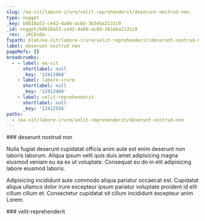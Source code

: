 ```yaml
---
slug: /ea-sit/labore-irure/velit-reprehenderit/deserunt-nostrud-non
type: nugget
_key: b0818a53-ce42-4a86-ac8d-363eba2131c0
_id: nugget/b0818a53-ce42-4a86-ac8d-363eba2131c0
_rev: _iKCEnOa--_
fspath: blah/ea-sit/labore-irure/velit-reprehenderit/deserunt-nostrud-non.md
label: deserunt nostrud non
pageRefs: {}
breadcrumbs:
  - - label: ea-sit
      shortlabel: null
      _key: '12411968'
    - label: labore-irure
      shortlabel: null
      _key: '12412468'
    - label: velit-reprehenderit
      shortlabel: null
      _key: '12412556'
paths:
  - /ea-sit/labore-irure/velit-reprehenderit/deserunt-nostrud-non
---
```


<NuggetArea>
<Nugget slug="/ea-sit/labore-irure/velit-reprehenderit/deserunt-nostrud-non" type="nugget" _key="b0818a53-ce42-4a86-ac8d-363eba2131c0" _id="nugget/b0818a53-ce42-4a86-ac8d-363eba2131c0" _rev="_iKCEnOa--_" fspath="blah/ea-sit/labore-irure/velit-reprehenderit/deserunt-nostrud-non.md" label="deserunt nostrud non" paths="/ea-sit/labore-irure/velit-reprehenderit/deserunt-nostrud-non">
<NuggetBody>
### deserunt nostrud non

Nulla fugiat deserunt cupidatat officia anim aute est enim deserunt non laboris laborum. Aliqua ipsum velit quis duis amet adipisicing magna eiusmod veniam eu ea ex ut voluptate. Consequat eu do in elit adipisicing labore eiusmod laboris.

Adipisicing incididunt aute commodo aliqua pariatur occaecat est. Cupidatat aliqua ullamco dolor irure excepteur ipsum pariatur voluptate proident id elit cillum cillum et. Consectetur cupidatat sit cillum incididunt excepteur anim Lorem.

</NuggetBody>
<Breadcrumbs>
<Crumbs>
<Crumb _key="12411968" label="ea-sit" /><Crumb _key="12412468" label="labore-irure" /><Crumb _key="12412556" label="velit-reprehenderit" />
</Crumbs>
</Breadcrumbs>
</Nugget>

<NuggetsInbound>
</NuggetsInbound>
<NuggetsOutbound>
</NuggetsOutbound>
</NuggetArea>
<PassagesInbound>
<Passage direction="inbound" type="passage" _key="12412556" _id="passage/12412556" _rev="_iKCEnOW---" label="velit-reprehenderit" passage="velit-reprehenderit" fspath="blah/ea-sit/labore-irure/velit-reprehenderit" paths="/ea-sit/labore-irure/velit-reprehenderit" slug="/ea-sit/labore-irure/velit-reprehenderit">
<NuggetBody>
### velit-reprehenderit

</NuggetBody>
<Breadcrumbs>
<Crumbs>
<Crumb _key="12411968" label="ea-sit" /><Crumb _key="12412468" label="labore-irure" />
</Crumbs>
</Breadcrumbs>
</Passage>

</PassagesInbound>
<PassagesOutbound>
</PassagesOutbound>